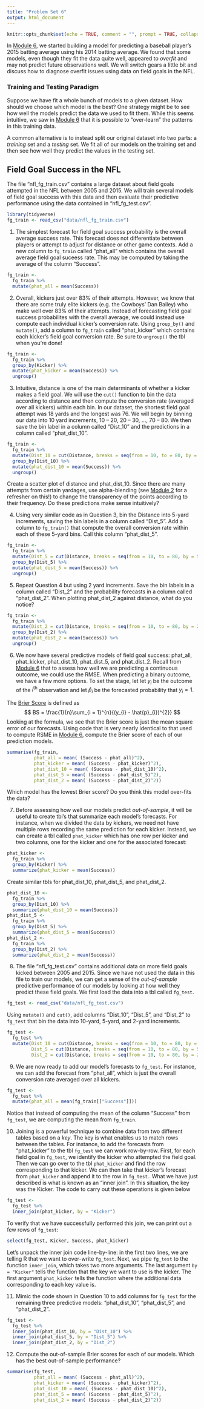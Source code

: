 ```yaml
---
title: "Problem Set 6"
output: html_document
---
```


```r
knitr::opts_chunk$set(echo = TRUE, comment = "", prompt = TRUE, collapse = TRUE, tidy=FALSE, fig.align = "center")

```


In [Module 6](module6.html), we started building a model for predicting a baseball player's 2015 batting average using his 2014 batting average.
We found that some models, even though they fit the data quite well, appeared to *overfit* and may not predict future observations well.
We will switch gears a little bit and discuss how to diagnose overfit issues using data on field goals in the NFL.

### Training and Testing Paradigm

Suppose we have fit a whole bunch of models to a given dataset. 
How should we choose which model is the best?
One strategy might be to see how well the models predict the data we used to fit them.
While this seems intuitive, we saw in [Module 6](module6.html) that it is possible to "over-learn" the patterns in this training data.

A common alternative is to instead split our original dataset into two parts: a *training* set and a *testing* set.
We fit all of our models on the training set and then see how well they predict the values in the testing set.
<!-- need to include more descriptions here -->

## Field Goal Success in the NFL

The file "nfl_fg_train.csv" contains a large dataset about field goals attempted in the NFL between 2005 and 2015.
We will train several models of field goal success with this data and then evaluate their predictive performance using the data contained in "nfl_fg_test.csv". 

```r
library(tidyverse)
fg_train <- read_csv("data/nfl_fg_train.csv")
```

1. The simplest forecast for field goal success probability is the overall average success rate. This forecast does not differentiate between players or attempt to adjust for distance or other game contexts. Add a new column to `fg_train` called "phat_all" which contains the overall average field goal suceess rate. This may be computed by taking the average of the column "Success".

```r
fg_train <- 
  fg_train %>%
  mutate(phat_all = mean(Success))
```

2. Overall, kickers just over 83% of their attempts. However, we know that there are some truly elite kickers (e.g. the Cowboys' Dan Bailey) who make well over 83% of their attempts. Instead of forecasting field goal success probabilites with the overall average, we could instead use compute each individual kicker's conversion rate. Using `group_by()` and `mutate()`, add a column to `fg_train` called "phat_kicker" which contains each kicker's field goal conversion rate. Be sure to `ungroup()` the tbl when you're done! 
```r
fg_train <- 
  fg_train %>% 
  group_by(Kicker) %>%
  mutate(phat_kicker = mean(Success)) %>%
  ungroup()
```

3. Intuitive, distance is one of the main determinants of whether a kicker makes a field goal. We will use the `cut()` function to bin the data according to distance and then compute the conversion rate (averaged over all kickers) within each bin. In our dataset, the shortest field goal attempt was 18 yards and the longest was 76. We will begin by binning our data into 10 yard increments, 10 -- 20, 20 -- 30, ..., 70 -- 80. We then save the bin label in a column called "Dist_10" and the predictions in a column called "phat_dist_10".
```r
fg_train <-
  fg_train %>%
  mutate(Dist_10 = cut(Distance, breaks = seq(from = 10, to = 80, by = 10))) %>%
  group_by(Dist_10) %>%
  mutate(phat_dist_10 = mean(Success)) %>%
  ungroup()
```

Create a scatter plot of distance and phat_dist_10. Since there are many attempts from certain yardages, use alpha-blending (see [Module 2](module2.html) for a refresher on this!) to change the transparency of the points according to their frequency. Do these predictions make sense intuitively?

4. Using very similar code as in Question 3, bin the Distance into 5-yard increments, saving the bin labels in a column called "Dist_5". Add a column to `fg_train()` that compute the overall conversion rate within each of these 5-yard bins. Call this column "phat_dist_5". 
```r
fg_train <-
  fg_train %>%
  mutate(Dist_5 = cut(Distance, breaks = seq(from = 10, to = 80, by = 5))) %>%
  group_by(Dist_5) %>%
  mutate(phat_dist_5 = mean(Success)) %>%
  ungroup()
```

5. Repeat Question 4 but using 2 yard increments. Save the bin labels in a column called "Dist_2" and the probability forecasts in a column called "phat_dist_2". When plotting phat_dist_2 against distance, what do you notice?

```r
fg_train <-
  fg_train %>%
  mutate(Dist_2 = cut(Distance, breaks = seq(from = 10, to = 80, by = 2))) %>%
  group_by(Dist_2) %>%
  mutate(phat_dist_2 = mean(Success)) %>%
  ungroup()
```

6. We now have several predictive models of field goal success: phat_all, phat_kicker, phat_dist_10, phat_dist_5, and phat_dist_2. Recall from [Module 6](module6.html) that to assess how well we are predicting a continuous outcome, we could use the RMSE. When predicting a binary outcome, we have a few more options. To set the stage, let let $y_{i}$ be the outcome of the $i^{\text{th}}$ observation and let $\hat{p}_{i}$ be the forecasted probability that $y_{i} = 1.$ 

The [Brier Score](https://en.wikipedia.org/wiki/Brier_score) is defined as
$$
BS = \frac{1}{n}\sum_{i = 1}^{n}{(y_{i} - \hat{p}_{i})^{2}}
$$
Looking at the formula, we see that the Brier score is just the mean square error of our forecasts.
Using code that is very nearly identical to that used to compute RSME in [Module 6](module6.html), compute the Brier score of each of our prediction models.
```r
summarise(fg_train,
          phat_all = mean( (Success - phat_all)^2),
          phat_kicker = mean( (Success - phat_kicker)^2),
          phat_dist_10 = mean( (Success - phat_dist_10)^2),
          phat_dist_5 = mean( (Success - phat_dist_5)^2),
          phat_dist_2 = mean( (Success - phat_dist_2)^2))
```

Which model has the lowest Brier score? Do you think this model over-fits the data? 

7. Before assessing how well our models predict *out-of-sample*, it will be useful to create tbl's that summarize each model's forecasts. For instance, when we divided the data by kickers, we need not have multiple rows recording the same prediction for each kicker. Instead, we can create a tbl called `phat_kicker` which has one row per kicker and two columns, one for the kicker and one for the associated forecast:
```r
phat_kicker <- 
  fg_train %>%
  group_by(Kicker) %>%
  summarize(phat_kicker = mean(Success))
```
Create similar tbls for phat_dist_10, phat_dist_5, and phat_dist_2.

```r
phat_dist_10 <- 
  fg_train %>%
  group_by(Dist_10) %>%
  summarize(phat_dist_10 = mean(Success))
phat_dist_5 <- 
  fg_train %>%
  group_by(Dist_5) %>%
  summarize(phat_dist_5 = mean(Success))
phat_dist_2 <- 
  fg_train %>%
  group_by(Dist_2) %>%
  summarize(phat_dist_2 = mean(Success))
```

8. The file "nfl_fg_test.csv" contains additional data on more field goals kicked between 2005 and 2015. Since we have not used the data in this file to train our models, we can get a sense of the *out-of-sample* predictive performance of our models by looking at how well they predict these field goals. We first load the data into a tbl called `fg_test`.
```r
fg_test <- read_csv("data/nfl_fg_test.csv")
```

Using `mutate()` and `cut()`, add columns "Dist_10", "Dist_5", and "Dist_2" to `fg_test` that bin the data into 10-yard, 5-yard, and 2-yard increments. 
```r
fg_test <-
  fg_test %>%
  mutate(Dist_10 = cut(Distance, breaks = seq(from = 10, to = 80, by = 10)),
         Dist_5 = cut(Distance, breaks = seq(from = 10, to = 80, by = 5)),
         Dist_2 = cut(Distance, breaks = seq(from = 10, to = 80, by = 2)))
```

9. We are now ready to add our model's forecasts to `fg_test`. For instance, we can add the forecast from "phat_all", which is just the overall conversion rate averaged over all kickers.
```r
fg_test <-
  fg_test %>%
  mutate(phat_all = mean(fg_train[["Success"]]))
```
Notice that instead of computing the mean of the column "Success" from `fg_test`, we are computing the mean from `fg_train`. 

10. Joining is a powerful technique to combine data from two different tables based on a *key*. 
The key is what enables us to match rows between the tables. 
For instance, to add the forecasts from "phat_kicker" to the tbl `fg_test` we can work row-by-row. 
First, for each field goal in `fg_test`, we identify the kicker who attempted the field goal.
Then we can go over to the tbl `phat_kicker` and find the row corresponding to that kicker.
We can then take that kicker's forecast from `phat_kicker` and append it to the row in `fg_test.`
What we have just described is what is known as an "inner join".
In this situation, the key was the Kicker. 
The code to carry out these operations is given below

```r
fg_test <-
  fg_test %>%
  inner_join(phat_kicker, by = "Kicker")
```

To verify that we have successfully performed this join, we can print out a few rows of `fg_test`:
```r
select(fg_test, Kicker, Success, phat_kicker)
```

Let's unpack the inner join code line-by-line:  in the first two lines, we are telling R that we want to over-write `fg_test`.
Next, we pipe `fg_test` to the function `inner_join`, which takes two more arguments. 
The last argument `by = "Kicker"` tells the function that the key we want to use is the kicker.
The first argument `phat_kicker` tells the function where the additional data corresponding to each key value is.

11. Mimic the code shown in Question 10 to add columns for `fg_test` for the remaining three predictive models: "phat_dist_10", "phat_dist_5", and "phat_dist_2".
```r
fg_test <- 
  fg_test %>%
  inner_join(phat_dist_10, by = "Dist_10") %>%
  inner_join(phat_dist_5, by = "Dist_5") %>%
  inner_join(phat_dist_2, by = "Dist_2")
```

12. Compute the out-of-sample Brier scores for each of our models. Which has the best out-of-sample performance?
```r
summarise(fg_test,
          phat_all = mean( (Success - phat_all)^2),
          phat_kicker = mean( (Success - phat_kicker)^2),
          phat_dist_10 = mean( (Success - phat_dist_10)^2),
          phat_dist_5 = mean( (Success - phat_dist_5)^2),
          phat_dist_2 = mean( (Success - phat_dist_2)^2))

```



